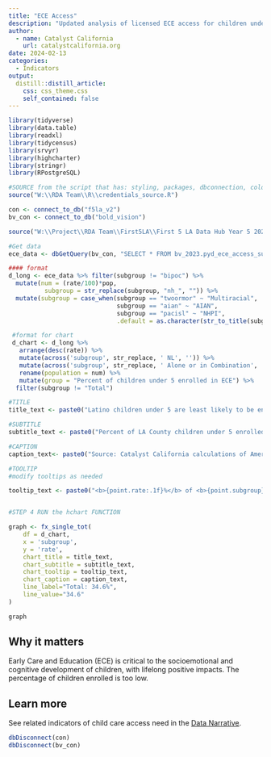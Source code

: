 ```yaml
---
title: "ECE Access"
description: "Updated analysis of licensed ECE access for children under 5, as part of the Catalyst California annual update of indicators related to children under 5."
author:
  - name: Catalyst California
    url: catalystcalifornia.org
date: 2024-02-13
categories:
  - Indicators
output:
  distill::distill_article:
    css: css_theme.css
    self_contained: false
---
```



```r

library(tidyverse)
library(data.table)
library(readxl)
library(tidycensus)
library(srvyr)
library(highcharter)
library(stringr)
library(RPostgreSQL)

#SOURCE from the script that has: styling, packages, dbconnection, colors
source("W:\\RDA Team\\R\\credentials_source.R")

con <- connect_to_db("f5la_v2")
bv_con <- connect_to_db("bold_vision")

source("W:\\Project\\RDA Team\\First5LA\\First 5 LA Data Hub Year 5 2024\\R\\chart_prep\\f5la_chart_functions.R")

```

```r

#Get data
ece_data <- dbGetQuery(bv_con, "SELECT * FROM bv_2023.pyd_ece_access_subgroup")

#### format
d_long <- ece_data %>% filter(subgroup != "bipoc") %>%
  mutate(num = (rate/100)*pop,
          subgroup = str_replace(subgroup, "nh_", "")) %>%
  mutate(subgroup = case_when(subgroup == "twoormor" ~ "Multiracial",
                              subgroup == "aian" ~ "AIAN",
                              subgroup == "pacisl" ~ "NHPI",
                              .default = as.character(str_to_title(subgroup))))

```


```r

 #format for chart
 d_chart <- d_long %>% 
   arrange(desc(rate)) %>%
   mutate(across('subgroup', str_replace, ' NL', '')) %>%
   mutate(across('subgroup', str_replace, ' Alone or in Combination', '')) %>%
   rename(population = num) %>%
   mutate(group = "Percent of children under 5 enrolled in ECE") %>%
  filter(subgroup != "Total")

#TITLE 
title_text <- paste0("Latino children under 5 are least likely to be enrolled in ECE")

#SUBTITLE
subtitle_text <- paste0("Percent of LA County children under 5 enrolled in ECE")

#CAPTION
caption_text<- paste0("Source: Catalyst California calculations of American Institutes for Research (2020), California Child Care Resource and Referral Network (2021), and Census (2020) data. ECE includes licensed family child care, child care centers, pre-Kindergarten and Transitional Kindergarten. Data were not available by race, so percentages are weighted averages of enrollment by the racial-ethnic composition of neighborhood 0-5 year olds.")

#TOOLTIP
#modify tooltips as needed 

tooltip_text <- paste0("<b>{point.rate:.1f}%</b> of <b>{point.subgroup}</b> children under 5 are enrolled in ECE, or  <b>{point.population:,.0f}</b> children under 5")


#STEP 4 RUN the hchart FUNCTION 

graph <- fx_single_tot(
    df = d_chart,
    x = 'subgroup',
    y = 'rate',
    chart_title = title_text,
    chart_subtitle = subtitle_text,
    chart_tooltip = tooltip_text,
    chart_caption = caption_text,
    line_label="Total: 34.6%",
    line_value="34.6"
)

graph

```



## Why it matters
Early Care and Education (ECE) is critical to the socioemotional and cognitive development of children, with lifelong positive impacts. The percentage of children enrolled is too low.

## Learn more
See related indicators of child care access need in the [Data Narrative](https://apca-dev.dreamhosters.com/).

```r

dbDisconnect(con)
dbDisconnect(bv_con)
```
